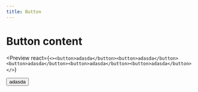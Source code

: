 ```yaml
---
title: Button
---
```


# Button content

<Npm packName="@navikt/ds-react" imports="Button" />

<Preview
  react={`<><button>adasda</button><button>adasda</button><button>adasda</button><button>adasda</button><button>adasda</button></>`}
>
  <button>adasda</button>
</Preview>
